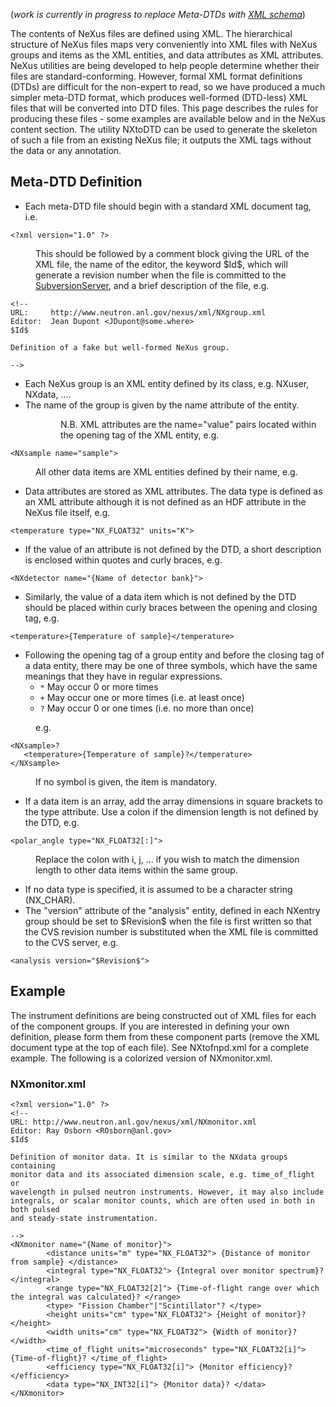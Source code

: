 (''work is currently in progress to replace Meta-DTDs with [[Schema|XML schema]]'')

The contents of NeXus files are defined using XML. The hierarchical structure of NeXus files maps very conveniently into XML files with NeXus groups and items as the XML entities, and data attributes as XML attributes. NeXus utilities are being developed to help people determine whether their files are standard-conforming. However, formal XML format definitions (DTDs) are difficult for the non-expert to read, so we have produced a much simpler meta-DTD format, which produces well-formed (DTD-less) XML files that will be converted into DTD files. This page describes the rules for producing these files - some examples are available below and in the NeXus content section. The utility NXtoDTD can be used to generate the skeleton of such a file from an existing NeXus file; it outputs the XML tags without the data or any annotation.
==Meta-DTD Definition==
*Each meta-DTD file should begin with a standard XML document tag, i.e.
<pre>
<?xml version="1.0" ?>
</pre>
:This should be followed by a comment block giving the URL of the XML file, the name of the editor, the keyword $Id$, which will generate a revision number when the file is committed to the [[SubversionServer]], and a brief description of the file, e.g.
<pre>
<!--
URL:     http://www.neutron.anl.gov/nexus/xml/NXgroup.xml
Editor:  Jean Dupont <JDupont@some.where>
$Id$

Definition of a fake but well-formed NeXus group.

-->
</pre>
*Each NeXus group is an XML entity defined by its class, e.g. NXuser, NXdata, ....
*The name of the group is given by the name attribute of the entity.
::N.B. XML attributes are the name="value" pairs located within the opening tag of the XML entity, e.g.
<pre>
<NXsample name="sample">
</pre>
:All other data items are XML entities defined by their name, e.g. <code><temperature></code>
*Data attributes are stored as XML attributes. The data type is defined as an XML attribute although it is not defined as an HDF attribute in the NeXus file itself, e.g.
<pre>
<temperature type="NX_FLOAT32" units="K">
</pre>
*If the value of an attribute is not defined by the DTD, a short description is enclosed within quotes and curly braces, e.g.
<pre>
<NXdetector name="{Name of detector bank}">
</pre>
*Similarly, the value of a data item which is not defined by the DTD should be placed within curly braces between the opening and closing tag, e.g.
<pre>
<temperature>{Temperature of sample}</temperature>
</pre>
*Following the opening tag of a group entity and before the closing tag of a data entity, there may be one of three symbols, which have the same meanings that they have in regular expressions.
** <code>*</code> May occur 0 or more times
** <code>+</code> May occur one or more times (i.e. at least once)
** <code>?</code> May occur 0 or one times (i.e. no more than once)
:e.g.
<pre>
<NXsample>?
   <temperature>{Temperature of sample}?</temperature> 
</NXsample>
</pre>
:If no symbol is given, the item is mandatory.
*If a data item is an array, add the array dimensions in square brackets to the type attribute. Use a colon if the dimension length is not defined by the DTD, e.g.
<pre>
<polar_angle type="NX_FLOAT32[:]">
</pre>
:Replace the colon with i, j, ... if you wish to match the dimension length to other data items within the same group.
*If no data type is specified, it is assumed to be a character string (NX_CHAR).
*The "version" attribute of the "analysis" entity, defined in each NXentry group should be set to $Revision$ when the file is first written so that the CVS revision number is substituted when the XML file is committed to the CVS server, e.g.
<pre>
<analysis version="$Revision$">
</pre>

==Example==
The instrument definitions are being constructed out of XML files for each of the component groups. If you are interested in defining your own definition, please form them from these component parts (remove the XML document type at the top of each file). See NXtofnpd.xml for a complete example. The following is a colorized version of NXmonitor.xml.
===NXmonitor.xml===
<pre>
<?xml version="1.0" ?> 
<!--
URL: http://www.neutron.anl.gov/nexus/xml/NXmonitor.xml
Editor: Ray Osborn <ROsborn@anl.gov>
$Id$

Definition of monitor data. It is similar to the NXdata groups containing
monitor data and its associated dimension scale, e.g. time_of_flight or
wavelength in pulsed neutron instruments. However, it may also include
integrals, or scalar monitor counts, which are often used in both in both pulsed
and steady-state instrumentation.

--> 
<NXmonitor name="{Name of monitor}"> 
        <distance units="m" type="NX_FLOAT32"> {Distance of monitor from sample} </distance> 
        <integral type="NX_FLOAT32"> {Integral over monitor spectrum}? </integral> 
        <range type="NX_FLOAT32[2]"> {Time-of-flight range over which the integral was calculated}? </range> 
        <type> "Fission Chamber"|"Scintillator"? </type> 
        <height units="cm" type="NX_FLOAT32"> {Height of monitor}? </height> 
        <width units="cm" type="NX_FLOAT32"> {Width of monitor}? </width> 
        <time_of_flight units="microseconds" type="NX_FLOAT32[i]"> {Time-of-flight}? </time_of_flight> 
        <efficiency type="NX_FLOAT32[i]"> {Monitor efficiency}? </efficiency> 
        <data type="NX_INT32[i]"> {Monitor data}? </data> 
</NXmonitor>
</pre>